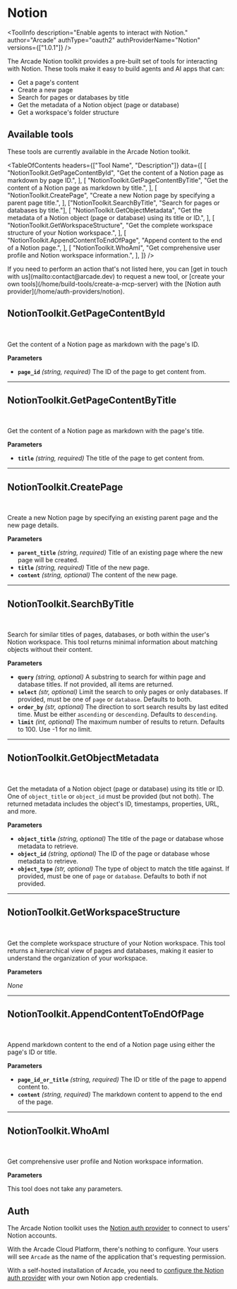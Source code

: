 # Notion


<ToolInfo
  description="Enable agents to interact with Notion."
  author="Arcade"
  authType="oauth2"
  authProviderName="Notion"
  versions={["1.0.1"]}
/>

<Badges repo="arcadeai/arcade-notion-toolkit" />

The Arcade Notion toolkit provides a pre-built set of tools for interacting with Notion. These tools make it easy to build agents and AI apps that can:

- Get a page's content
- Create a new page
- Search for pages or databases by title
- Get the metadata of a Notion object (page or database)
- Get a workspace's folder structure

## Available tools

These tools are currently available in the Arcade Notion toolkit.

<TableOfContents
  headers={["Tool Name", "Description"]}
  data={[
    [
      "NotionToolkit.GetPageContentById",
      "Get the content of a Notion page as markdown by page ID.",
    ],
    [
      "NotionToolkit.GetPageContentByTitle",
      "Get the content of a Notion page as markdown by title.",
    ],
    [
      "NotionToolkit.CreatePage",
      "Create a new Notion page by specifying a parent page title.",
    ],
    ["NotionToolkit.SearchByTitle", "Search for pages or databases by title."],
    [
      "NotionToolkit.GetObjectMetadata",
      "Get the metadata of a Notion object (page or database) using its title or ID.",
    ],
    [
      "NotionToolkit.GetWorkspaceStructure",
      "Get the complete workspace structure of your Notion workspace.",
    ],
    [
      "NotionToolkit.AppendContentToEndOfPage",
      "Append content to the end of a Notion page.",
    ],
    [
      "NotionToolkit.WhoAmI",
      "Get comprehensive user profile and Notion workspace information.",
    ],
  ]}
/>

<Callout>
  If you need to perform an action that's not listed here, you can [get in touch
  with us](mailto:contact@arcade.dev) to request a new tool, or [create your own
  tools](/home/build-tools/create-a-mcp-server) with the [Notion auth
  provider](/home/auth-providers/notion).
</Callout>

## NotionToolkit.GetPageContentById

<br />
<TabbedCodeBlock
  tabs={[
    {
      label: "Call the tool with user authorization",
      content: {
        Python: [
          "/examples/integrations/mcp-servers/notion/get_page_content_by_id_example_call_tool.py",
        ],
        JavaScript: [
          "/examples/integrations/mcp-servers/notion/get_page_content_by_id_example_call_tool.js",
        ],
      },
    },
  ]}
/>

Get the content of a Notion page as markdown with the page's ID.

**Parameters**

- **`page_id`** _(string, required)_ The ID of the page to get content from.

---

## NotionToolkit.GetPageContentByTitle

<br />
<TabbedCodeBlock
  tabs={[
    {
      label: "Call the tool with user authorization",
      content: {
        Python: [
          "/examples/integrations/mcp-servers/notion/get_page_content_by_title_example_call_tool.py",
        ],
        JavaScript: [
          "/examples/integrations/mcp-servers/notion/get_page_content_by_title_example_call_tool.js",
        ],
      },
    },
  ]}
/>

Get the content of a Notion page as markdown with the page's title.

**Parameters**

- **`title`** _(string, required)_ The title of the page to get content from.

---

## NotionToolkit.CreatePage

<br />
<TabbedCodeBlock
  tabs={[
    {
      label: "Call the tool with user authorization",
      content: {
        Python: [
          "/examples/integrations/mcp-servers/notion/create_page_example_call_tool.py",
        ],
        JavaScript: [
          "/examples/integrations/mcp-servers/notion/create_page_example_call_tool.js",
        ],
      },
    },
  ]}
/>

Create a new Notion page by specifying an existing parent page and the new page details.

**Parameters**

- **`parent_title`** _(string, required)_ Title of an existing page where the new page will be created.
- **`title`** _(string, required)_ Title of the new page.
- **`content`** _(string, optional)_ The content of the new page.

---

## NotionToolkit.SearchByTitle

<br />
<TabbedCodeBlock
  tabs={[
    {
      label: "Call the tool with user authorization",
      content: {
        Python: [
          "/examples/integrations/mcp-servers/notion/search_by_title_example_call_tool.py",
        ],
        JavaScript: [
          "/examples/integrations/mcp-servers/notion/search_by_title_example_call_tool.js",
        ],
      },
    },
  ]}
/>

Search for similar titles of pages, databases, or both within the user's Notion workspace. This tool returns minimal information about matching objects without their content.

**Parameters**

- **`query`** _(string, optional)_
  A substring to search for within page and database titles. If not provided, all items are returned.
- **`select`** _(str, optional)_
  Limit the search to only pages or only databases. If provided, must be one of `page` or `database`. Defaults to both.
- **`order_by`** _(str, optional)_
  The direction to sort search results by last edited time. Must be either `ascending` or `descending`. Defaults to `descending`.
- **`limit`** _(int, optional)_
  The maximum number of results to return. Defaults to 100. Use -1 for no limit.

---

## NotionToolkit.GetObjectMetadata

<br />
<TabbedCodeBlock
  tabs={[
    {
      label: "Call the tool with user authorization",
      content: {
        Python: [
          "/examples/integrations/mcp-servers/notion/get_object_metadata_example_call_tool.py",
        ],
        JavaScript: [
          "/examples/integrations/mcp-servers/notion/get_object_metadata_example_call_tool.js",
        ],
      },
    },
  ]}
/>

Get the metadata of a Notion object (page or database) using its title or ID. One of `object_title` or `object_id` must be provided (but not both). The returned metadata includes the object's ID, timestamps, properties, URL, and more.

**Parameters**

- **`object_title`** _(string, optional)_
  The title of the page or database whose metadata to retrieve.
- **`object_id`** _(string, optional)_
  The ID of the page or database whose metadata to retrieve.
- **`object_type`** _(str, optional)_
  The type of object to match the title against. If provided, must be one of `page` or `database`. Defaults to both if not provided.

---

## NotionToolkit.GetWorkspaceStructure

<br />
<TabbedCodeBlock
  tabs={[
    {
      label: "Call the tool with user authorization",
      content: {
        Python: [
          "/examples/integrations/mcp-servers/notion/get_workspace_structure_example_call_tool.py",
        ],
        JavaScript: [
          "/examples/integrations/mcp-servers/notion/get_workspace_structure_example_call_tool.js",
        ],
      },
    },
  ]}
/>

Get the complete workspace structure of your Notion workspace. This tool returns a hierarchical view of pages and databases, making it easier to understand the organization of your workspace.

**Parameters**

_None_

---

## NotionToolkit.AppendContentToEndOfPage

<br />
<TabbedCodeBlock
  tabs={[
    {
      label: "Call the tool with user authorization",
      content: {
        Python: [
          "/examples/integrations/mcp-servers/notion/append_content_to_end_of_page.py",
        ],
        JavaScript: [
          "/examples/integrations/mcp-servers/notion/append_content_to_end_of_page.js",
        ],
      },
    },
  ]}
/>

Append markdown content to the end of a Notion page using either the page's ID or title.

**Parameters**

- **`page_id_or_title`** _(string, required)_ The ID or title of the page to append content to.
- **`content`** _(string, required)_ The markdown content to append to the end of the page.

---

## NotionToolkit.WhoAmI

<br />
<TabbedCodeBlock
  tabs={[
    {
      label: "Call the Tool Directly",
      content: {
        Python: [
          "/examples/integrations/mcp-servers/notion/who_am_i_example_call_tool.py",
        ],
        JavaScript: [
          "/examples/integrations/mcp-servers/notion/who_am_i_example_call_tool.js",
        ],
      },
    },
  ]}
/>

Get comprehensive user profile and Notion workspace information.

**Parameters**

This tool does not take any parameters.

## Auth

The Arcade Notion toolkit uses the [Notion auth provider](/home/auth-providers/notion) to connect to users' Notion accounts.

With the Arcade Cloud Platform, there's nothing to configure. Your users will see `Arcade` as the name of the application that's requesting permission.

With a self-hosted installation of Arcade, you need to [configure the Notion auth provider](/home/auth-providers/notion#configuring-notion-auth) with your own Notion app credentials.

<ToolFooter pipPackageName="arcade_notion_toolkit" />
